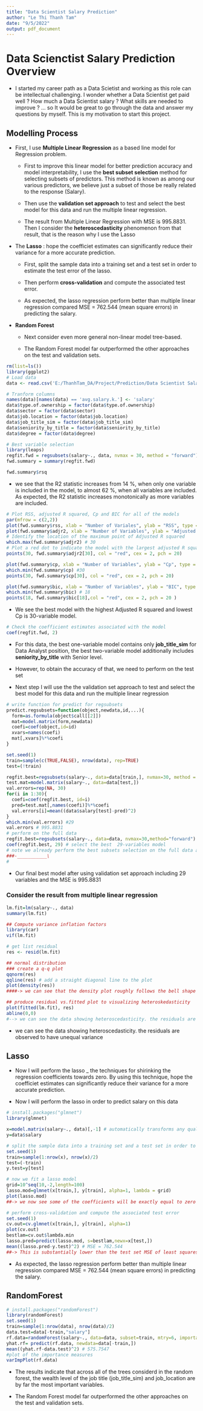---
title: "Data Scientist Salary Prediction"
author: "Le Thi Thanh Tam"
date: "9/5/2022"
output: pdf_document
---

# Data Scienctist Salary Prediction Overview

* I started my career path as a Data Scietist and working as this role can be intellectual challenging. I wonder whether a Data Scientist get paid well ? How much a Data Scientist salary ? What skills are needed to improve ? ... so It would be great to go through the data and answer my questions by myself. This is my motivation to start this project.

## Modelling Process

* First, I use **Multiple Linear Regression** as a based line model for Regression problem. 

  * First to improve this linear model for better prediction accuracy and model interpretability, I use the **best subset selection** method for selecting subsets of predictors. This method is known as among our various predictors, we believe just a subset of those be really related to the response (Salary).
  
  * Then use the **validation set approach** to test and select the best model for this data and run the multiple linear regression. 
  
  * The result from Multiple Linear Regression with MSE is 995.8831. Then I consider the **heteroscedasticity** phenomenon from that result, that is the reason why I use the Lasso

* The **Lasso** : hope the coefficiet estimates can significantly reduce their variance for a more accurate prediction.

  * First, split the sample data into a training set and a test set in order to estimate the test error of the lasso.
  
  * Then perform **cross-validation** and compute the associated test error.
  
  * As expected, the lasso regression perform better than multiple linear regression compared MSE = 762.544 (mean square errors) in predicting the salary.
  
* **Random Forest**

  * Next consider even more general non-linear model tree-based.
  
  * The Random Forest model far outperformed the other approaches on the test and validation sets.


```{r}
rm(list=ls())
library(ggplot2)
# Load data
data <- read.csv('E:/ThanhTam_DA/Project/Prediction/Data Scientist Salary/data_model_2.csv')
```


```{r}
# Tranform columns
names(data)[names(data) == 'avg.salary.k.'] <- 'salary'
data$type.of.ownership = factor(data$type.of.ownership)
data$sector = factor(data$sector)
data$job.location = factor(data$job.location)
data$job_title_sim = factor(data$job_title_sim)
data$seniority_by_title = factor(data$seniority_by_title)
data$degree = factor(data$degree)

```

```{r}
# Best variable selection
library(leaps)
regfit.fwd = regsubsets(salary~., data, nvmax = 30, method = "forward")
fwd.summary = summary(regfit.fwd)
```


```{r}
fwd.summary$rsq
```

* we see that the R2 statistic increases from 14 %, when only one variable is included in the model, to almost 62 %, when all variables are included. As expected, the R2 statistic increases monotonically as more variables are included. 

```{r}
# Plot RSS, adjusted R squared, Cp and BIC for all of the models
par(mfrow = c(2,2))
plot(fwd.summary$rss, xlab = "Number of Variales", ylab = "RSS", type = "l")
plot(fwd.summary$adjr2, xlab = "Number of Variables", ylab = "Adjusted R sqd", type = "l")
# Identify the location of the maximum point of Adjusted R squared
which.max(fwd.summary$adjr2) # 30
# Plot a red dot to indicate the model with the largest adjusted R squared statistic
points(30, fwd.summary$adjr2[30], col = "red", cex = 2, pch = 20)

plot(fwd.summary$cp, xlab = "Number of Variables", ylab = "Cp", type = "l")
which.min(fwd.summary$cp) #30
points(30, fwd.summary$cp[30], col = "red", cex = 2, pch = 20)

plot(fwd.summary$bic, xlab = "Number of Variables", ylab = "BIC", type = "l")
which.min(fwd.summary$bic) # 18
points(18, fwd.summary$bic[18],col = "red", cex = 2, pch = 20 )
```

* We see the best model with the highest Adjusted R squared and lowest Cp is 30-variable model. 
```{r}
# Check the coefficient estimates associated with the model
coef(regfit.fwd, 2)
```

* For this data, the best one-variable model contains only **job_title_sim** for Data Analyst position, the best two-variable model additionally includes **seniority_by_title** with Senior level.

* However, to obtain the accuracy of that, we need to perform on the test set

* Next step I will use the the validation set approach to test and select the best model for this data and run the multiple linear regression 

```{r}
# write function for predict for regsubsets
predict.regsubsets=function(object,newdata,id,...){
  form=as.formula(object$call[[2]])
  mat=model.matrix(form,newdata)
  coefi=coef(object,id=id)
  xvars=names(coefi)
  mat[,xvars]%*%coefi
}

set.seed(1)
train=sample(c(TRUE,FALSE), nrow(data), rep=TRUE)
test=(!train)

regfit.best=regsubsets(salary~., data=data[train,], nvmax=30, method = "forward")
test.mat=model.matrix(salary~., data=data[test,])
val.errors=rep(NA, 30)
for(i in 1:30){
  coefi=coef(regfit.best, id=i)
  pred=test.mat[,names(coefi)]%*%coefi
  val.errors[i]=mean((data$salary[test]-pred)^2)
}
which.min(val.errors) #29
val.errors # 995.8831 
# perform on the full data
regfit.best=regsubsets(salary~., data=data, nvmax=30,method="forward")
coef(regfit.best, 29) # select the best  29-variables model
# note we already perform the best subsets selection on the full data and select the best 29-variables model rather than simply using the variables that were obtained from the training set
###-___________\
#
```

* Our final best model after using validation set approach including 29 variables and the MSE is 995.8831

### Consider the result from multiple linear regression

```{r}
lm.fit=lm(salary~., data)
summary(lm.fit)

## Compute variance inflation factors
library(car)
vif(lm.fit)

# get list residual
res <- resid(lm.fit)

## normal distribution
### create a q-q plot
qqnorm(res)
qqline(res) # add a straight diagonal line to the plot
plot(density(res))
####-> we can see that the density plot roughly follows the bell shape (normal distribution)

## produce residual vs.fitted plot to visualizing heteroskedasticity
plot(fitted(lm.fit), res)
abline(0,0)
#--> we can see the data showing heteroscedasticity. the residuals are observed to have unequal variance

```

* we can see the data showing heteroscedasticity. the residuals are observed to have unequal variance

## Lasso

* Now I will perform the lasso _ the techniques for shirinking the regression coefficients towards zero. By using this technique, hope the coefficiet estimates can significantly reduce their variance for a more accurate prediction.

* Now I will perform the lasso in order to predict salary on this data

```{r}
# install.packages("glmnet")
library(glmnet)

x=model.matrix(salary~., data)[,-1] # automatically transforms any qualitative variables into dummy variables
y=data$salary

# split the sample data into a training set and a test set in order to estimate the test error of the lasso
set.seed(1)
train=sample(1:nrow(x), nrow(x)/2)
test=(-train)
y.test=y[test]

# now we fit a lasso model
grid=10^seq(10,-2,length=100)
lasso.mod=glmnet(x[train,], y[train], alpha=1, lambda = grid)
plot(lasso.mod) 
##-> we now see some of the coefficients will be exactly equal to zero

# perform cross-validation and compute the associated test error
set.seed(1)
cv.out=cv.glmnet(x[train,], y[train], alpha=1)
plot(cv.out)
bestlam=cv.out$lambda.min
lasso.pred=predict(lasso.mod, s=bestlam,newx=x[test,])
mean((lasso.pred-y.test)^2) # MSE = 762.544 
##-> This is substantially lower than the test set MSE of least squares 

```

* As expected, the lasso regression perform better than multiple linear regression compared MSE = 762.544 (mean square errors) in predicting the salary.

## RandomForest

```{r}
# install.packages("randomForest")
library(randomForest)
set.seed(1)
train=sample(1:nrow(data), nrow(data)/2)
data.test=data[-train,"salary"]
rf.data=randomForest(salary~., data=data, subset=train, mtry=6, importance=TRUE)
yhat.rf= predict(rf.data, newdata=data[-train,])
mean((yhat.rf-data.test)^2) # 575.7547
#plot of the importance measures
varImpPlot(rf.data)
```

* The results indicate that across all of the trees considerd in the random forest, the wealth level of the job title (job_title_sim) and job_location are by far the most important variables.

* The Random Forest model far outperformed the other approaches on the test and validation sets.



